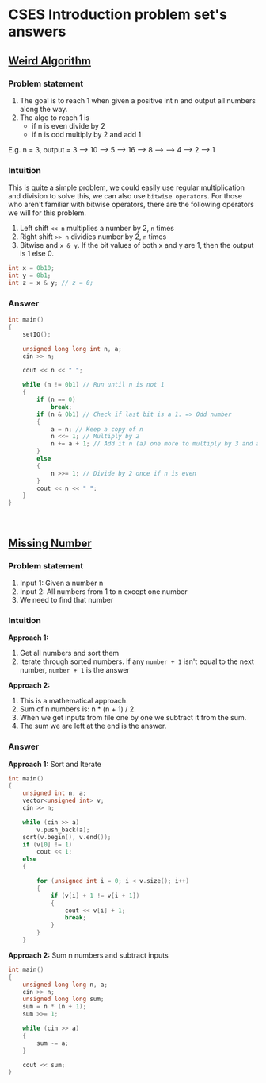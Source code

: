 
# CSES Introduction problem set's answers

## <a href="https://cses.fi/problemset/task/1068" target="_blank">Weird Algorithm</a>

### Problem statement

1. The goal is to reach 1 when given a positive int n and output all numbers along the way.
2. The algo to reach 1 is
   - if n is even divide by 2
   - if n is odd multiply by 2 and add 1

E.g. n = 3, output = 3 --> 10 --> 5 --> 16 --> 8 --> --> 4 --> 2 --> 1

### Intuition

This is quite a simple problem, we could easily use regular multiplication and division to solve this, we can also use `bitwise operators`.
For those who aren't familiar with bitwise operators, there are the following operators we will for this problem.

1. Left shift `<< n` multiplies a number by 2, `n` times
2. Right shift `>> n` dividies number by 2, `n` times
3. Bitwise and `x & y`. If the bit values of both x and y are 1, then the output is 1 else 0.

```cpp
int x = 0b10;
int y = 0b1;
int z = x & y; // z = 0;
```

### Answer

```cpp
int main()
{
    setIO();

    unsigned long long int n, a;
    cin >> n;

    cout << n << " ";

    while (n != 0b1) // Run until n is not 1
    {
        if (n == 0)
            break;
        if (n & 0b1) // Check if last bit is a 1. => Odd number
        {
            a = n; // Keep a copy of n
            n <<= 1; // Multiply by 2
            n += a + 1; // Add it n (a) one more to multiply by 3 and add 1
        }
        else
        {
            n >>= 1; // Divide by 2 once if n is even
        }
        cout << n << " ";
    }
}

```

<br />

## <a href="https://cses.fi/problemset/task/1083" target="_blank">Missing Number</a>

### Problem statement

1. Input 1: Given a number n
2. Input 2: All numbers from 1 to n except one number
3. We need to find that number

### Intuition

**Approach 1:**

1. Get all numbers and sort them
2. Iterate through sorted numbers. If any `number + 1` isn't equal to the next number, `number + 1` is the answer

**Approach 2:**

1. This is a mathematical approach.
2. Sum of n numbers is: n \* (n + 1) / 2.
3. When we get inputs from file one by one we subtract it from the sum.
4. The sum we are left at the end is the answer.

### Answer

**Approach 1:**
Sort and Iterate

```cpp
int main()
{
    unsigned int n, a;
    vector<unsigned int> v;
    cin >> n;

    while (cin >> a)
        v.push_back(a);
    sort(v.begin(), v.end());
    if (v[0] != 1)
        cout << 1;
    else
    {

        for (unsigned int i = 0; i < v.size(); i++)
        {
            if (v[i] + 1 != v[i + 1])
            {
                cout << v[i] + 1;
                break;
            }
        }
    }

```

**Approach 2:**
Sum n numbers and subtract inputs

```cpp
int main()
{
    unsigned long long n, a;
    cin >> n;
    unsigned long long sum;
    sum = n * (n + 1);
    sum >>= 1;

    while (cin >> a)
    {
        sum -= a;
    }

    cout << sum;
}
```

<br />
